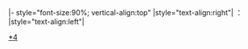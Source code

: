 |- style="font-size:90%; vertical-align:top"
|style="text-align:right"| {{{years}}}：
|style="text-align:left"| {{{大法官}}}<noinclude>
{{U.S. Supreme Court composition template navbox}}
[[Category:美国最高法院模板|*4]]
</noinclude>